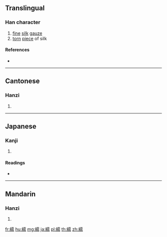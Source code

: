 {{character info/new}}
==Translingual==

===Han character===
{{Han char|rn=120|rad=糸|as=14|sn=20|four=21927|canj=VFMBB|ids=⿰糹需}}

# [[fine]] [[silk]] [[gauze]]
# [[torn]] [[piece]] of silk

====References====
* {{Han ref|kx=0941.330|dkj=27996|dj=1381.080|hdz=53463.060|uh=7E7B|ud=32379|bh=F4AC|bd=62636}}

----

==Cantonese==

===Hanzi===
{{yue-hanzi|jyut=[[seoi1]]|y=seui1}}

# {{defn|lang=yue|sort=糸14}}

----

==Japanese==

===Kanji===
{{ja-kanji|grade=|rs=糸14}}

# {{defn|lang=ja|sort=糸14}}

====Readings====
* {{ja-readings|on=[[じゅ]] (ju)|kun=[[うすぎぬ]] (usuginu)|nanori=}}

----

==Mandarin==

===Hanzi===
{{cmn-hanzi|pin=[[xū]] ([[xu1]])|wg=hsü<sup>1</sup>}}

# {{defn|lang=cmn|sort=糸14}}

[[fr:繻]]
[[hu:繻]]
[[mg:繻]]
[[ja:繻]]
[[pl:繻]]
[[th:繻]]
[[zh:繻]]